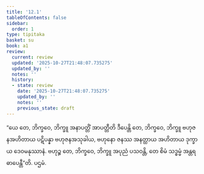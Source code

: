 ```yaml
---
title: '12.1'
tableOfContents: false
sidebar:
  order: 1
type: tipitaka
basket: su
book: a1
review:
  current: review
  updated: '2025-10-27T21:48:07.735275'
  updated_by: ''
  notes: ''
  history:
  - state: review
    date: '2025-10-27T21:48:07.735275'
    updated_by: ''
    notes: ''
    previous_state: draft
---
```



<ReviewStatus review={frontmatter.review} showDetails={true} />

<HypothesisAnnotation frontmatter={frontmatter} />

<DynamicBreadcrumb />

<Division number="150" book="a1" e="ch" v="15" p="20">

<Paragraph number="250" book="a1">
“ယေ တေ, ဘိက္ခဝေ, ဘိက္ခူ အနာပတ္တိံ အာပတ္တီတိ ဒီပေန္တိ တေ, ဘိက္ခဝေ, ဘိက္ခူ ဗဟုဇနအဟိတာယ ပဋိပန္နာ ဗဟုဇနအသုခါယ, ဗဟုနော ဇနဿ အနတ္ထာယ အဟိတာယ ဒုက္ခာယ ဒေဝမနုဿာနံ. ဗဟုဉ္စ တေ, ဘိက္ခဝေ, ဘိက္ခူ အပုညံ ပသဝန္တိ, တေ စိမံ သဒ္ဓမ္မံ အန္တရဓာပေန္တီ”တိ.

</Paragraph>
</Division>

<Paragraph number="251" type="center" book="a1">
ပဌမံ.
</Paragraph>
